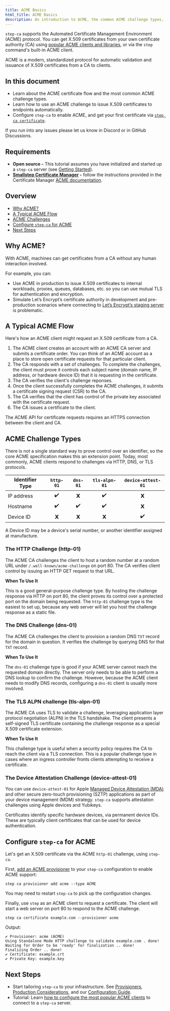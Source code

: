 ```yaml
---
title: ACME Basics
html_title: ACME Basics
description: An introduction to ACME, the common ACME challenge types, and how to use ACME clients with `step-ca`
---
```


`step-ca` supports the Automated Certificate Management Environment (ACME) protocol.
You can get X.509 certificates from your own certificate authority (CA) using [popular ACME clients and libraries][le-client-opts], or via the `step` command's built-in ACME client.

ACME is a modern, standardized protocol for automatic validation and issuance of X.509 certificates from a CA to clients.

[le-client-opts]: https://letsencrypt.org/docs/client-options/

## In this document

- Learn about the ACME certificate flow and the most common ACME challenge types.
- Learn how to use an ACME challenge to issue X.509 certificates to endpoints automatically.
- Configure `step-ca` to enable ACME, and get your first certificate via [`step ca certificate`](/docs/step-cli/reference/ca/certificate).

<Alert severity="info">
  <div>
    If you run into any issues please let us know in <Link href="https://u.step.sm/discord">Discord</Link> or in <Link href="https://github.com/smallstep/certificates/discussions">GitHub Discussions</Link>.
  </div>
</Alert>

## Requirements

- **Open source -** This tutorial assumes you have initialized and started up a `step-ca` server (see [Getting Started](/docs/step-ca/getting-started)).
- **[Smallstep Certificate Manager](https://smallstep.com/certificate-manager) -** follow the instructions provided in the Certificate Manager [ACME documentation](/docs/certificate-manager/acme).

## Overview

* [Why ACME?](#why-acme)
* [A Typical ACME Flow](#a-typical-acme-flow)
* [ACME Challenges](#acme-challenges)
* [Configure `step-ca` for ACME](#configure-step-ca-for-acme)
* [Next Steps](#next-steps)

## Why ACME?

With ACME, machines can get certificates from a CA without any human interaction involved.

For example, you can:

- Use ACME in production to issue X.509 certificates to internal workloads, proxies, queues, databases, etc. so you can use mutual TLS for authentication and encryption.
- Simulate Let’s Encrypt’s certificate authority in development and
  pre-production scenarios where connecting to [Let’s Encrypt’s staging
  server][le-staging] is problematic.

[le-staging]: https://letsencrypt.org/docs/staging-environment/

## A Typical ACME Flow

Here's how an ACME client might request an X.509 certificate from a CA.

1. The ACME client creates an account with an ACME CA server and submits a certificate order. You can think of an ACME account as a place to store open certificate requests for that particular client.
2. The CA responds with a set of challenges. To complete the challenges, the client must prove it controls each subject name (domain name, IP address, or hardware device ID) that it is requesting in the certificate.
3. The CA verifies the client's challenge reponses.
4. Once the client successfully completes the ACME challenges, it submits a certificate signing request (CSR) to the CA.
5. The CA verifies that the client has control of the private key associated with the certificate request.
6. The CA issues a certificate to the client.

The ACME API for certificate requests requires an HTTPS connection between the client and CA.

## ACME Challenge Types

There is not a single standard way to prove control over an identifier, so the
core ACME specification makes this an extension point.
Today, most commonly, ACME clients respond to challenges via HTTP, DNS, or TLS protocols.

Identifier Type      | `http-01` | `dns-01` | `tls-alpn-01` | `device-attest-01`
-------------------- | :-: | :-: | :-: | :-: 
IP address           | ✔️   | 𝗫   | ✔️   |  𝗫
Hostname             | ✔️   | ✔️   | ✔️   |  𝗫 
Device ID            |  𝗫  |  𝗫  |  𝗫  |  ✔️

A Device ID may be a device's serial number, or another identifier assigned at manufacture.

### The HTTP Challenge (http-01)

The ACME CA challenges the client to host a random number at a random URL under `/.well-known/acme-challenge` on port 80. The CA verifies client control by issuing an HTTP GET request to that URL.

**When To Use It**

This is a good general-purpose challenge type.
By hosting the challenge response via HTTP on port 80, the client proves its control over a protected port on the domain being requested.
The `http-01` challenge type is the easiest to set up, because any web server will let you host the challenge response as a static file.

### The DNS Challenge (dns-01)

The ACME CA challenges the client to provision a random DNS `TXT` record for the domain in question. It verifies the challenge by querying DNS for that `TXT` record.

**When To Use It**

The `dns-01` challenge type is good if your ACME server cannot reach the requested domain directly.
The server only needs to be able to perform a DNS lookup to confirm the challenge.
However, because the ACME client needs to modify DNS records, configuring a `dns-01` client is usually more involved.

### The TLS ALPN challenge (tls-alpn-01)

The ACME CA uses TLS to validate a challenge, leveraging application layer protocol negotiation (ALPN) in the TLS handshake.
The client presents a self-signed TLS certificate containing the challenge response as a special X.509 certificate extension.

**When To Use It**

This challenge type is useful when a security policy requires the CA to reach the client via a TLS connection.
This is a popular challenge type in cases where an ingress controller fronts clients attempting to receive a certificate.

### The Device Attestation Challenge (device-attest-01)

You can use <Code>device-attest-01</Code> for Apple <a href="https://support.apple.com/guide/deployment/managed-device-attestation-dep28afbde6a/web">Managed Device Attestation (MDA)</a> and other secure zero-touch provisioning (SZTP) applications as part of your device management (MDM) strategy. `step-ca` supports attestation challenges using Apple devices and Yubikeys.

Certificates identify specific hardware devices, via permanent device IDs.
These are typically client certificates that can be used for device authentication.

## Configure `step-ca` for ACME

Let's get an X.509 certificate via the ACME `http-01` challenge, using `step-ca`.

First, [add an ACME provisioner](/docs/step-ca/provisioners#acme) to your `step-ca` configuration to enable ACME support:

```shell
step ca provisioner add acme --type ACME
```

You may need to restart `step-ca` to pick up the configuration changes.

Finally, use `step` as an ACME client to request a certificate.
The client will start a web server on port 80 to respond to the ACME challenge.

```shell
step ca certificate example.com --provisioner acme
```

Output:

```shell
✔ Provisioner: acme (ACME)
Using Standalone Mode HTTP challenge to validate example.com . done!
Waiting for Order to be 'ready' for finalization .. done!
Finalizing Order .. done!
✔ Certificate: example.crt
✔ Private Key: example.key
```


## Next Steps

- Start tailoring `step-ca` to your infrastructure. See [Provisioners](/docs/step-ca/provisioners), [Production Considerations](/docs/step-ca/certificate-authority-server-production), and our [Configuration Guide](/docs/step-ca/configuration).
- Tutorial: Learn [how to configure the most popular ACME clients](/docs/tutorials/acme-protocol-acme-clients) to connect to a `step-ca` server.
